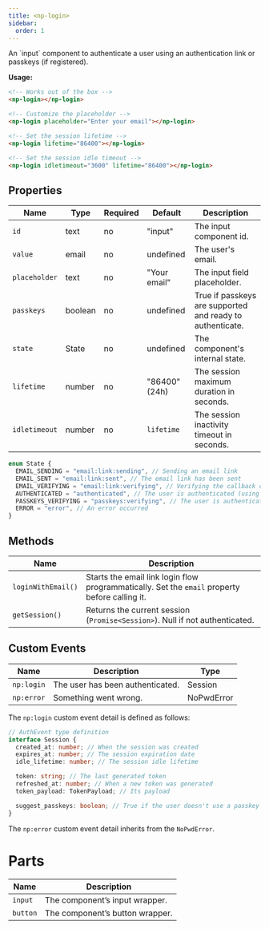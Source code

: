 ```yaml
---
title: <np-login>
sidebar:
  order: 1
---
```



<Tabs>
  <TabItem label="Description">An `input` component to authenticate a user using an authentication link or passkeys (if registered).</TabItem>
  <TabItem label="Overview"><np-login></np-login></TabItem>
</Tabs>

**Usage:**

```html
<!-- Works out of the box -->
<np-login></np-login>

<!-- Customize the placeholder -->
<np-login placeholder="Enter your email"></np-login>

<!-- Set the session lifetime -->
<np-login lifetime="86400"></np-login>

<!-- Set the session idle timeout -->
<np-login idletimeout="3600" lifetime="86400"></np-login>
```

## Properties

| Name          | Type    | Required | Default   | Description                                      |
| ------------- | ------- | -------- | --------- | ------------------------------------------------ |
| `id`          | text    | no       | "input"   | The input component id.                          |
| `value`       | email   | no       | undefined | The user's email.                                |
| `placeholder` | text    | no       | "Your email" | The input field placeholder.                     |
| `passkeys`    | boolean | no       | undefined | True if passkeys are supported and ready to authenticate. |
| `state`       | State   | no       | undefined | The component's internal state.                  |
| `lifetime`    | number  | no       | "86400" (24h) | The session maximum duration in seconds.         |
| `idletimeout` | number  | no       | `lifetime` | The session inactivity timeout in seconds.       |

```ts
enum State {
  EMAIL_SENDING = "email:link:sending", // Sending an email link 
  EMAIL_SENT = "email:link:sent", // The email link has been sent
  EMAIL_VERIFYING = "email:link:verifying", // Verifying the callback code from the email link
  AUTHENTICATED = "authenticated", // The user is authenticated (using email or passkey)
  PASSKEYS_VERIFYING = "passkeys:verifying", // The user is authenticating with passkey
  ERROR = "error", // An error occurred
}
```

## Methods

| Name                | Description                                                                                                    |
| ------------------- | -------------------------------------------------------------------------------------------------------------- |
| `loginWithEmail()`  | Starts the email link login flow programmatically. Set the `email` property before calling it.                 |
| `getSession()`      | Returns the current session (`Promise<Session>`). Null if not authenticated.                                   |

## Custom Events

| Name       | Description                      | Type       |
| ---------- | -------------------------------- | ---------- |
| `np:login` | The user has been authenticated. | Session    |
| `np:error` | Something went wrong.            | NoPwdError |

The `np:login` custom event detail is defined as follows:

```ts
// AuthEvent type definition
interface Session {
  created_at: number; // When the session was created
  expires_at: number; // The session expiration date
  idle_lifetime: number; // The session idle lifetime

  token: string; // The last generated token
  refreshed_at: number; // When a new token was generated
  token_payload: TokenPayload; // Its payload

  suggest_passkeys: boolean; // True if the user doesn't use a passkey and the browser supports it
}
```

The `np:error` custom event detail inherits from the `NoPwdError`.

# Parts

| Name     | Description                     |
| -------- | ------------------------------- |
| `input`  | The component’s input wrapper.  |
| `button` | The component’s button wrapper. |

